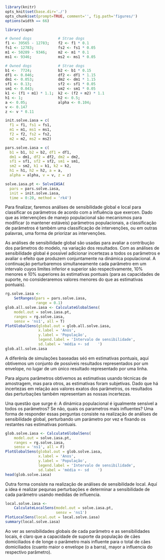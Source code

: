 ```r
library(knitr)
opts_knit$set(base.dir='./')
opts_chunk$set(prompt=TRUE, comment='', fig.path='figures/')
options(width == 66)
```

```r
library(capm)
```

```r
# Owned dogs            # Strae dogs
f1 <- 39565 - 12783;    f2 <- f1 * 0.1
fs1 <- 12783;           fs2 <- fs1 * 0.05
m1 <- 50289 - 9346;     m2 <- m1 * 0.1
ms1 <- 9346;            ms2 <- ms1 * 0.05

# Owned dogs            # Strae dogs
b1 <-  7724;            b2 <- b1 * 0.15
df1 <- 0.046;           df2 <- df1 * 1.15
dm1 <- 0.053;           dm2 <- dm1 * 1.15
sf1 <- 0.13;            sf2 <- sf1 * 0.05
sm1 <- 0.043;           sm2 <- sm1 * 0.05
k1 <- (f1 + m1) * 1.1;  k2 <- (f2 + m2) * 1.1
h1 <- 1;                h2 <- 0.5;
a <- 0.05;              alpha <- 0.104;
v <- 0.147
z <- v * 0.11

init.solve.iasa = c(
  f1 = f1, fs1 = fs1,
  m1 = m1, ms1 = ms1,
  f2 = f2, fs2 = fs2,
  m2 = m2, ms2 = ms2)

pars.solve.iasa = c(
  b1 = b1, b2 = b2, df1 = df1,
  dm1 = dm1, df2 = df2, dm2 = dm2,
  sf1 = sf1, sf2 = sf2, sm1 = sm1,
  sm2 = sm2, k1 = k1, k2 = k2,
  h1 = h1, h2 = h2, a = a,
  alpha = alpha, v = v, z = z)

solve.iasa.pt <- SolveIASA(
  pars = pars.solve.iasa,
  init = init.solve.iasa,
  time = 0:20, method = 'rk4')
```

Para finalizar, faremos análises de sensibilidade global e local para classificar os parâmetros de acordo com a influência que exercen. Dado que as intervenções de manejo populacional são mecanismos para modificar (o mantener estáveis) parâmetros populacionais, a classificação de parâmetros é também uma classificação de intervenções, ou em outras palavras, uma forma de priorizar as intervenções.

As análises de sensibilidade global são usadas para avaliar a contribução dos parâmetros do modelo, na variação dos resultados. Com as análises de sensibilidade global é possível adicionar incertezas a todos os parâmetros e avaliar o efeito que produzem conjuntamente na dinámica populacional. A continuação perturbaremos simultaneamente cada parâmetro em um intervalo cuyos limites inferior e superior são respectivamente, 10% menores e 10% superiores às estimativas pontuais (para as capacidades de suporte, no consideraremos valores menores do que as estimativas pontuais).

```r
rg.solve.iasa <-
    SetRanges(pars = pars.solve.iasa,
              range = 0.1)
glob.all.solve.iasa <- CalculateGlobalSens(
    model.out = solve.iasa.pt,
    ranges = rg.solve.iasa,
    sensv = 'ns1', all = T)
PlotGlobalSens(global.out = glob.all.solve.iasa,
               x.label = 'Anos',
               y.label = 'População',
               legend.label = 'Intervalo de sensibilidade',
               sd.label = 'média +- sd    ')
glob.all.solve.iasa
```

A diferênla de simulações baseadas séó em estimativas pontuais, aquí obtivemos um conjunto de possíveis resultados representados por um envelope, no lugar de um único resultado representado por uma linha.  

Para alguns parâmetros obtivemos as estimativas usando técnicas de amostragem, mas para otros, as estimativas foram subjetivas. Dado que há incertezas em relação aos valores exatos dos parâmetros, os resultados das perturbações também representam as nossas incertezas.  

Una questão que surge é: A dinámica populacional é igualmente sensível a todos os parâmetros? Se não, quais os parametros mais influentes? Uma forma de responder essas perguntas consiste na realização de análises de sensibilidade global, perturbando um parámetro por vez e fixando os restantes nas estimativas pontuais.

```r
glob.solve.iasa <- CalculateGlobalSens(
    model.out = solve.iasa.pt,
    ranges = rg.solve.iasa,
    sensv = 'ns1', all = F)
PlotGlobalSens(global.out = glob.solve.iasa,
               x.label = 'Anos',
               y.label = 'População',
               legend.label = 'Intervalo de sensibilidade',
               sd.label = 'média +- sd    ')
head(glob.solve.iasa)
```

Outra forma consiste na realização de análises de sensibilidade local. Aquí a idea é realizar pequnas perturbações e determinar a sensibilidade de cada parâmetro usando medidas de influencia.

```r
local.solve.iasa <-
    CalculateLocalSens(model.out = solve.iasa.pt,
                       sensv = 'ns1')
PlotLocalSens(local.out = local.solve.iasa)
summary(local.solve.iasa)
```

Ao ver as sensibilidades globais de cada parâmetro e as sensibilidades locais, é claro que a capacidade de suporte da população de cães domiciliados é de longe o parâmetro mais influente para o total de cães domiciliados (cuanto maior o envelope (o a barra), mayor a influencia do respectivo parâmetro).